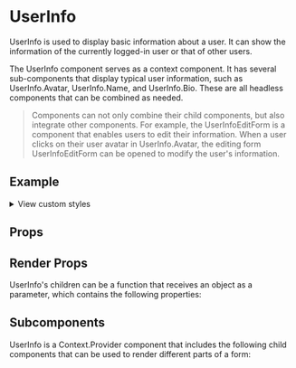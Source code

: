

<Meta of={UserInfoStories} />

# UserInfo

UserInfo is used to display basic information about a user. It can show the information of the currently logged-in user or that of other users.

The UserInfo component serves as a context component. It has several sub-components that display typical user information, such as UserInfo.Avatar, UserInfo.Name, and UserInfo.Bio. These are all headless components that can be combined as needed.

>Components can not only combine their child components, but also integrate other components. 
>For example, the UserInfoEditForm is a component that enables users to edit their information. When a user clicks on their user avatar in UserInfo.Avatar, the editing form UserInfoEditForm can be opened to modify the user's information.

## Example
<Canvas />

<p>
  <details>
    <summary>View custom styles</summary>
    <Source code={StyleCode} />
  </details>
</p>

## Props

<Controls />

## Render Props

UserInfo's children can be a function that receives an object as a parameter, which contains the following properties:

<ArgTypes of={RenderProps} />

## Subcomponents

UserInfo is a Context.Provider component that includes the following child components that can be used to render different parts of a form:

<ArgTypes of={Subcomponents} />
